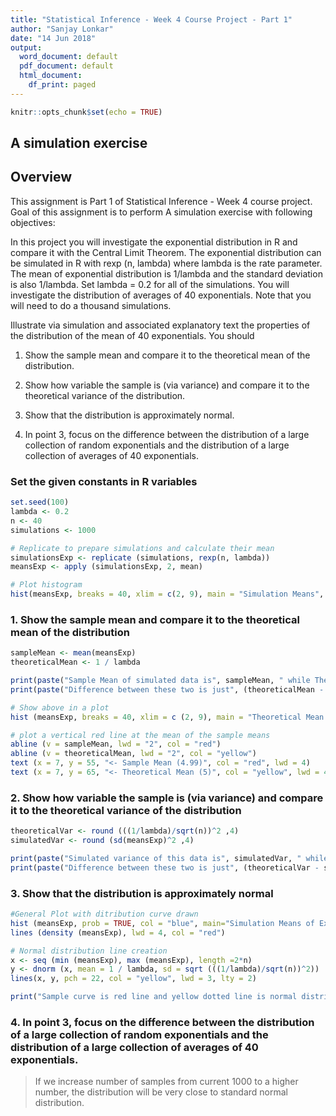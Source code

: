 ---
title: "Statistical Inference - Week 4 Course Project - Part 1"
author: "Sanjay Lonkar"
date: "14 Jun 2018"
output:
  word_document: default
  pdf_document: default
  html_document:
    df_print: paged
---

```{r setup, include=FALSE}
knitr::opts_chunk$set(echo = TRUE)
```

## A simulation exercise

## Overview

This assignment is Part 1 of Statistical Inference - Week 4 course project.  Goal of this assignment is to perform A simulation exercise with following objectives:


In this project you will investigate the exponential distribution in R and compare it with the Central Limit Theorem. The exponential distribution can be simulated in R with rexp (n, lambda) where lambda is the rate parameter. The mean of exponential distribution is 1/lambda and the standard deviation is also 1/lambda. Set lambda = 0.2 for all of the simulations. You will investigate the distribution of averages of 40 exponentials. Note that you will need to do a thousand simulations.


Illustrate via simulation and associated explanatory text the properties of the distribution of the mean of 40 exponentials. You should


1. Show the sample mean and compare it to the theoretical mean of the distribution.


2. Show how variable the sample is (via variance) and compare it to the theoretical variance of the distribution.


3. Show that the distribution is approximately normal.


4. In point 3, focus on the difference between the distribution of a large collection of random exponentials and the distribution of a large collection of averages of 40 exponentials.


### Set the given constants in R variables

```{r echo=TRUE}
set.seed(100)
lambda <- 0.2
n <- 40
simulations <- 1000

# Replicate to prepare simulations and calculate their mean
simulationsExp <- replicate (simulations, rexp(n, lambda))
meansExp <- apply (simulationsExp, 2, mean)

# Plot histogram
hist(meansExp, breaks = 40, xlim = c(2, 9), main = "Simulation Means", col = "blue")
```

### 1. Show the sample mean and compare it to the theoretical mean of the distribution

```{r echo=TRUE}
sampleMean <- mean(meansExp)
theoreticalMean <- 1 / lambda

print(paste("Sample Mean of simulated data is", sampleMean, " while Theoretical Mean of same data is", theoreticalMean))
print(paste("Difference between these two is just", (theoreticalMean - sampleMean), "It indicates that Sample Mean and Theoretical Means are preety close."))

# Show above in a plot
hist (meansExp, breaks = 40, xlim = c (2, 9), main = "Theoretical Mean vs. Actual Sample Mean", xlab = "Simulation Means", col="blue")

# plot a vertical red line at the mean of the sample means
abline (v = sampleMean, lwd = "2", col = "red")
abline (v = theoreticalMean, lwd = "2", col = "yellow")
text (x = 7, y = 55, "<- Sample Mean (4.99)", col = "red", lwd = 4)
text (x = 7, y = 65, "<- Theoretical Mean (5)", col = "yellow", lwd = 4)
```


### 2. Show how variable the sample is (via variance) and compare it to the theoretical variance of the distribution
```{r echo=TRUE}
theoreticalVar <- round (((1/lambda)/sqrt(n))^2 ,4)
simulatedVar <- round (sd(meansExp)^2 ,4)

print(paste("Simulated variance of this data is", simulatedVar, " while Theoretical variance of same data is", theoreticalVar))
print(paste("Difference between these two is just", (theoreticalVar - simulatedVar), "It indicates that Sample Variance and Theoretical Variance are preety close."))
```


### 3. Show that the distribution is approximately normal
```{r echo=TRUE}
#General Plot with ditribution curve drawn
hist (meansExp, prob = TRUE, col = "blue", main="Simulation Means of Exponential Function", breaks = 40, xlim = c (2, 9), xlab = "Simulation Means")
lines (density (meansExp), lwd = 4, col = "red")

# Normal distribution line creation
x <- seq (min (meansExp), max (meansExp), length =2*n)
y <- dnorm (x, mean = 1 / lambda, sd = sqrt (((1/lambda)/sqrt(n))^2))
lines(x, y, pch = 22, col = "yellow", lwd = 3, lty = 2)

print("Sample curve is red line and yellow dotted line is normal distribution. Both these are very close as one can see in the plot above.")
```


### 4. In point 3, focus on the difference between the distribution of a large collection of random exponentials and the distribution of a large collection of averages of 40 exponentials.


> If we increase number of samples from current 1000 to a higher number, the distribution will be very close to standard normal distribution.


